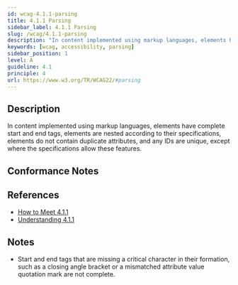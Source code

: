 ```yaml
---
id: wcag-4.1.1-parsing
title: 4.1.1 Parsing
sidebar_label: 4.1.1 Parsing
slug: /wcag/4.1.1-parsing
description: "In content implemented using markup languages, elements have complete start and end tags, elements are nested according to their specifications, elements do not contain duplicate attributes, and any IDs are unique, except where the specifications allow these features."
keywords: [wcag, accessibility, parsing]
sidebar_position: 1
level: A
guideline: 4.1
principle: 4
url: https://www.w3.org/TR/WCAG22/#parsing
---
```


## Description

In content implemented using markup languages, elements have complete start and end tags, elements are nested according to their specifications, elements do not contain duplicate attributes, and any IDs are unique, except where the specifications allow these features.

## Conformance Notes

<Project name="ads">
  <Support></Support>
</Project>

<Project name="scix">
  <Support></Support>
</Project>

## References

- [How to Meet 4.1.1](https://www.w3.org/WAI/WCAG22/quickref/#parsing)
- [Understanding 4.1.1](https://www.w3.org/WAI/WCAG22/Understanding/parsing.html)

## Notes

- Start and end tags that are missing a critical character in their formation, such as a closing angle bracket or a mismatched attribute value quotation mark are not complete.
